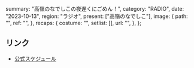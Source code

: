   summary: "高嶺のなでしこの夜遅くにごめん！",
  category: "RADIO",
  date: "2023-10-13",
  region: "ラジオ",
  present: ["高嶺のなでしこ"],
  image: {
    path: "",
    ref: "",
  },
  recaps: {
    costume: "",
    setlist: [],
    url: "",
  },
};

## リンク

- [公式スケジュール](https://takanenonadeshiko.jp/?p=1009)
